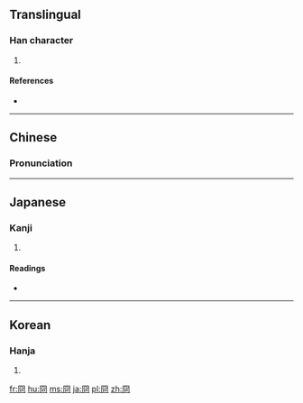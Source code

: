 {{also|囧}}
==Translingual==

===Han character===
{{Han char|rn=13|rad=冂|as=05|sn=7|four=7722<sub>0</sub>|canj=月金口 (BCR)|ids=⿴[[冂]]⿱[[儿]][[口]]}}

# {{defn|Han|sort=冂05}}

====References====
* {{Han ref|kx=0129.120|dkj=01528|dj=0291.020|hdz=10100.120|uh=518F|ud=20879|bh=CA6A|bd=51818}}

----

==Chinese==
{{zh-hanzi-box|[[冏]]}}

===Pronunciation===
{{zh-pron
|m=jiǒng
|c=gwing2
|mc=
|oc=
|ma=
|cat=
}}

----

==Japanese==

===Kanji===
{{ja-kanji|grade=|rs=冂05}}

# {{defn|lang=ja|sort=冂05}}

====Readings====
* {{ja-readings|on=[[けい]] (kei), [[きょう]] (kyō)|kun=[[あきらか]] (akiraka)}}

----

==Korean==

===Hanja===
{{ko-hanja|hangeul=경|rv=gyeong|mr=kyŏng}}

# {{defn|lang=ko|sort=冂05}}

[[fr:冏]]
[[hu:冏]]
[[ms:冏]]
[[ja:冏]]
[[pl:冏]]
[[zh:冏]]